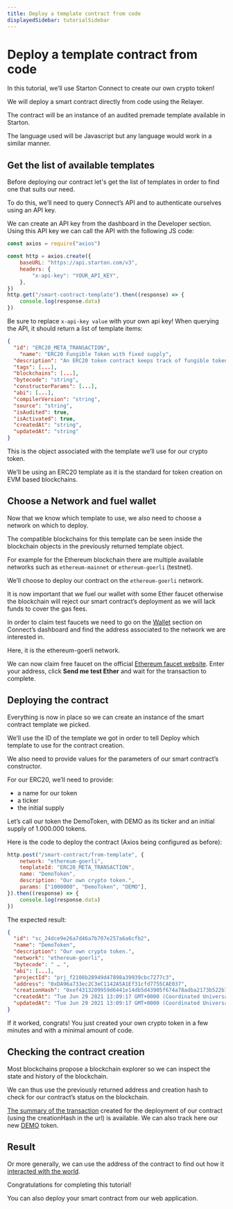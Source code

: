 ```yaml
---
title: Deploy a template contract from code
displayedSidebar: tutorialSidebar
---
```


# Deploy a template contract from code

In this tutorial, we’ll use Starton Connect to create our own crypto token!

We will deploy a smart contract directly from code using the Relayer.

The contract will be an instance of an audited premade template available in Starton.

The language used will be Javascript but any language would work in a similar manner.

## Get the list of available templates

Before deploying our contract let's get the list of templates in order to find one that suits our need.

To do this, we’ll need to query Connect’s API and to authenticate ourselves using an API key.

We can create an API key from the dashboard in the Developer section. Using this API key we can call the API with the following JS code:

```js
const axios = require("axios")

const http = axios.create({
	baseURL: "https://api.starton.com/v3",
	headers: {
		"x-api-key": "YOUR_API_KEY",
	},
})
http.get("/smart-contract-template").then((response) => {
	console.log(response.data)
})
```

Be sure to replace `x-api-key value` with your own api key!
When querying the API, it should return a list of template items:

```json
{
  "id": "ERC20_META_TRANSACTION",
	"name": "ERC20 Fungible Token with fixed supply",
  "description": "An ERC20 token contract keeps track of fungible tokens: any one token is exactly equal to any other token",
  "tags": [...],
  "blockchains": [...],
  "bytecode": "string",
  "constructorParams": [...],
  "abi": [...],
  "compilerVersion": "string",
  "source": "string",
  "isAudited": true,
  "isActivated": true,
  "createdAt": "string",
  "updatedAt": "string"
}
```

This is the object associated with the template we’ll use for our crypto token.

We’ll be using an ERC20 template as it is the standard for token creation on EVM based blockchains.

## Choose a Network and fuel wallet

Now that we know which template to use, we also need to choose a network on which to deploy.

The compatible blockchains for this template can be seen inside the blockchain objects in the previously returned template object.

For example for the Ethereum blockchain there are multiple available networks such as `ethereum-mainnet` or `ethereum-goerli` (testnet).

We’ll choose to deploy our contract on the `ethereum-goerli` network.

It is now important that we fuel our wallet with some Ether faucet otherwise the blockchain will reject our smart contract’s deployment as we will lack funds to cover the gas fees.

In order to claim test faucets we need to go on the [Wallet](/Wallet/understanding-key-management-systems.mdx) section on Connect’s dashboard and find the address associated to the network we are interested in.

Here, it is the ethereum-goerli network.

We can now claim free faucet on the official [Ethereum faucet website](https://faucet.dimensions.network/).
Enter your address, click **Send me test Ether** and wait for the transaction to complete.

## Deploying the contract

Everything is now in place so we can create an instance of the smart contract template we picked.

We’ll use the ID of the template we got in order to tell Deploy which template to use for the contract creation.

We also need to provide values for the parameters of our smart contract’s constructor.

For our ERC20, we’ll need to provide:

-   a name for our token
-   a ticker
-   the initial supply

Let’s call our token the DemoToken, with DEMO as its ticker and an initial supply of 1.000.000 tokens.

Here is the code to deploy the contract (Axios being configured as before):

```jsx
http.post("/smart-contract/from-template", {
	network: "ethereum-goerli",
	templateId: "ERC20_META_TRANSACTION",
	name: "DemoToken",
	description: "Our own crypto token.",
	params: ["1000000", "DemoToken", "DEMO"],
}).then((response) => {
	console.log(response.data)
})
```

The expected result:

```json
{
  "id": "sc_24dce9e26a7d46a7b707e257a6a6cfb2",
  "name": "DemoToken",
  "description": "Our own crypto token.",
  "network": "ethereum-goerli",
  "bytecode": " … ",
  "abi": [...],
  "projectId": "prj_f2108b28949d47898a39939cbc7277c3",
  "address": "0xDA96a733ec2C3eC1142A5A1Ef31cfd7755CAE037",
  "creationHash": "0xef4313209959d6441e14db5d43905f674a78adba2173b522b7fe37311e135c05",
  "createdAt": "Tue Jun 29 2021 13:09:17 GMT+0000 (Coordinated Universal Time)",
  "updatedAt": "Tue Jun 29 2021 13:09:17 GMT+0000 (Coordinated Universal Time)"
}
```

If it worked, congrats! You just created your own crypto token in a few minutes and with a minimal amount of code.

## Checking the contract creation

Most blockchains propose a blockchain explorer so we can inspect the state and history of the blockchain.

We can thus use the previously returned address and creation hash to check for our contract’s status on the blockchain.

[The summary of the transaction](https://ropsten.etherscan.io/tx/0xef4313209959d6441e14db5d43905f674a78adba2173b522b7fe37311e135c05) created for the deployment of our contract (using the creationHash in the url) is available.
We can also track here our new [DEMO](https://ropsten.etherscan.io/token/0xda96a733ec2c3ec1142a5a1ef31cfd7755cae037) token.

## Result

Or more generally, we can use the address of the contract to find out how it [interacted with the world](https://ropsten.etherscan.io/address/0xDA96a733ec2C3eC1142A5A1Ef31cfd7755CAE037).

Congratulations for completing this tutorial!

You can also deploy your smart contract from our web application.

